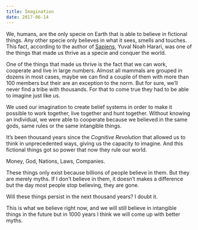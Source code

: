 ```yaml
---
title: Imagination
date: 2017-06-14
---
```


We, humans, are the only specie on Earth that is able to believe in fictional things. Any other specie only believes in what it sees, smells and touches. This fact, according to the author of [Sapiens](http://amzn.com/0099590085), Yuval Noah Harari, was one of the things that made us thrive as a specie and conquer the world.

One of the things that made us thrive is the fact that we can work, cooperate and live in large numbers. Almost all mammals are grouped in dozens in most cases, maybe we can find a couple of them with more than 100 members but their are an exception to the norm. But for sure, we’ll never find a tribe with thousands. For that to come true they had to be able to imagine just like us.

We used our imagination to create belief systems in order to make it possible to work together, live together and hunt together. Without knowing an individual, we were able to cooperate because we believed in the same gods, same rules or the same intangible things.

It’s been thousand years since the _Cognitive Revolution_ that allowed us to think in unprecedented ways, giving us the capacity to imagine. And this fictional things got so power that now they rule our world.

Money, God, Nations, Laws, Companies.

These things only exist because billions of people believe in them. But they are merely myths. If I don’t believe in them, it doesn’t makes a difference but the day most people stop believing, they are gone.

Will these things persist in the next thousand years? I doubt it.

This is what we believe right now, and we will still believe in intangible things in the future but in 1000 years I think we will come up with better myths.
